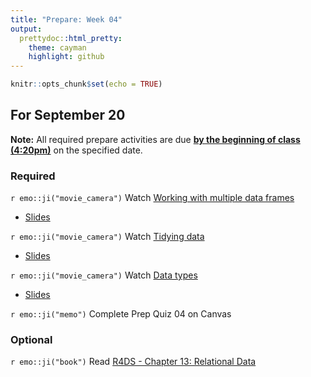```yaml
---
title: "Prepare: Week 04"
output: 
  prettydoc::html_pretty:
    theme: cayman
    highlight: github
---
```


```r
knitr::opts_chunk$set(echo = TRUE)
```


## For September 20

**Note:** All required prepare activities are due **<u>by the beginning of class (4:20pm)</u>** on the specified date.

### Required 

`r emo::ji("movie_camera")` Watch [Working with multiple data frames](https://youtu.be/IK_uxavp7k8)

- [Slides](https://kgfitzgerald.github.io/APU_MATH_250/slides/10-multi-df.html)

`r emo::ji("movie_camera")` Watch [Tidying data](https://youtu.be/e4aCwwLgAfo)

- [Slides](https://kgfitzgerald.github.io/APU_MATH_250/slides/11-tidying.html)

`r emo::ji("movie_camera")` Watch [Data types](https://youtu.be/WQYKkfj1bOg)

- [Slides](https://kgfitzgerald.github.io/APU_MATH_250/slides/12-data-types.html)

<!-- `r emo::ji("movie_camera")` Watch [Visualizing Spatial Data](https://warpwire.duke.edu/w/Yw4GAA/). -->

<!-- - [Slides](https://kgfitzgerald.github.io/APU_MATH_250/slides/02-meet-toolkit-r.html) -->

`r emo::ji("memo")` Complete Prep Quiz 04 on Canvas

### Optional 

`r emo::ji("book")` Read [R4DS - Chapter 13: Relational Data](https://r4ds.had.co.nz/relational-data.html)








